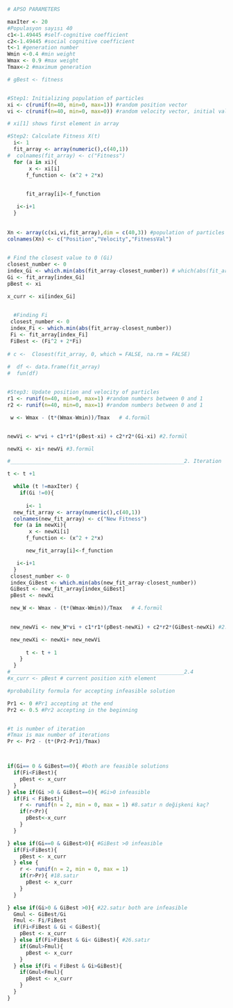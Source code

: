 

```{r}
# APSO PARAMETERS

maxIter <- 20
#Populasyon sayısı 40
c1<-1.49445 #self-cognitive coefficient 
c2<-1.49445 #social cognitive coefficient
t<-1 #generation number
Wmin <-0.4 #min weight
Wmax <- 0.9 #max weight
Tmax<-2 #maximum generation

# gBest <- fitness 


#Step1: Initializing population of particles
xi <- c(runif(n=40, min=0, max=1)) #random position vector
vi <- c(runif(n=40, min=0, max=0)) #random velocity vector, initial value is 0

# xi[1] shows first element in array

#Step2: Calculate Fitness X(t)
  i<- 1
  fit_array <- array(numeric(),c(40,1)) 
#  colnames(fit_array) <- c("Fitness")
  for (a in xi){
       x <- xi[i]
      f_function <- (x^2 + 2*x)

 
      fit_array[i]<-f_function

   i<-i+1
  }
  
  
Xn <- array(c(xi,vi,fit_array),dim = c(40,3)) #population of particles
colnames(Xn) <- c("Position","Velocity","FitnessVal")

  
# Find the closest value to 0 (Gi)
closest_number <- 0
index_Gi <- which.min(abs(fit_array-closest_number)) # which(abs(fit_array-closest_number)==min(abs(fit_array-closest_number)))
Gi <- fit_array[index_Gi]
pBest <- xi  

x_curr <- xi[index_Gi]

  
  #Finding Fi
 closest_number <- 0
 index_Fi <- which.min(abs(fit_array-closest_number))      
 Fi <- fit_array[index_Fi]
 FiBest <- (Fi^2 + 2*Fi)
 
# c <-  Closest(fit_array, 0, which = FALSE, na.rm = FALSE)
  
#  df <- data.frame(fit_array)
#  fun(df)


#Step3: Update position and velocity of particles
r1 <- runif(n=40, min=0, max=1) #random numbers between 0 and 1
r2 <- runif(n=40, min=0, max=1) #random numbers between 0 and 1

 w <- Wmax - (t*(Wmax-Wmin))/Tmax 	# 4.formül 


newVi <- w*vi + c1*r1*(pBest-xi) + c2*r2*(Gi-xi) #2.formül

newXi <- xi+ newVi #3.formül

#________________________________________________________2. Iteration

t <- t +1

  while (t !=maxIter) {
    if(Gi !=0){
      
      i<- 1
  new_fit_array <- array(numeric(),c(40,1)) 
  colnames(new_fit_array) <- c("New Fitness")
  for (a in newXi){
       x <- newXi[i]
      f_function <- (x^2 + 2*x)

      new_fit_array[i]<-f_function

   i<-i+1
  }
 closest_number <- 0
 index_GiBest <- which.min(abs(new_fit_array-closest_number))      
 GiBest <- new_fit_array[index_GiBest]
 pBest <- newXi

 new_W <- Wmax - (t*(Wmax-Wmin))/Tmax 	# 4.formül 

 
 new_newVi <- new_W*vi + c1*r1*(pBest-newXi) + c2*r2*(GiBest-newXi) #2.formül

 new_newXi <- newXi+ new_newVi
      
      t <- t + 1
    } 
  }
#________________________________________________________2.4
#x_curr <- pBest # current position xith element

#probability formula for accepting infeasible solution

Pr1 <- 0 #Pr1 accepting at the end
Pr2 <- 0.5 #Pr2 accepting in the beginning


#t is number of iteration
#Tmax is max number of iterations
Pr <- Pr2 - (t*(Pr2-Pr1)/Tmax)



if(Gi== 0 & GiBest==0){ #both are feasible solutions
  if(Fi<FiBest){
    pBest <- x_curr
  }
} else if(Gi >0 & GiBest==0){ #Gi>0 infeasible
  if(Fi < FiBest){
    r <- runif(n = 2, min = 0, max = 1) #8.satır n değişkeni kaç?
    if(r<Pr){
      pBest<-x_curr
    }
  }

} else if(Gi==0 & GiBest>0){ #GiBest >0 infeasible
  if(Fi<FiBest){
    pBest <- x_curr
  } else {
    r <- runif(n = 2, min = 0, max = 1) 
    if(r>Pr){ #18.satır
      pBest <- x_curr
    }
  }

} else if(Gi>0 & GiBest >0){ #22.satır both are infeasible
  Gmul <- GiBest/Gi 
  Fmul <- Fi/FiBest
  if(Fi<FiBest & Gi < GiBest){
    pBest <- x_curr
  } else if(Fi>FiBest & Gi< GiBest){ #26.satır
    if(Gmul>Fmul){
      pBest <- x_curr
    }
  } else if(Fi < FiBest & Gi>GiBest){
    if(Gmul<Fmul){
      pBest <- x_curr
    }
  }
}


```


